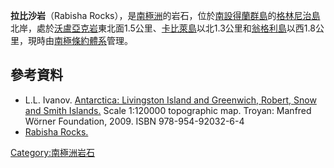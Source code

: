 {{coord|62|25|33.5|S|59|56|22|W|display=title}}

'''拉比沙岩'''（Rabisha Rocks），是[[南極洲|南極洲]]的岩石，位於[[南設得蘭群島|南設得蘭群島]]的[[格林尼治島|格林尼治島]]北岸，處於[[沃盧亞克岩|沃盧亞克岩]]東北面1.5公里、[[卡比萊島|卡比萊島]]以北1.3公里和[[翁格利島|翁格利島]]以西1.8公里，現時由[[南極條約體系|南極條約體系]]管理。

==參考資料==
* L.L. Ivanov. [http://apcbg.org/image023.jpg Antarctica: Livingston Island and Greenwich, Robert, Snow and Smith Islands.] {{Wayback|url=http://apcbg.org/image023.jpg |date=20080424075823 }} Scale 1:120000 topographic map.  Troyan: Manfred Wörner Foundation, 2009.  ISBN 978-954-92032-6-4
* [http://data.aad.gov.au/aadc/gaz/scar/display_name.cfm?gaz_id=136830 Rabisha Rocks.] {{Wayback|url=http://data.aad.gov.au/aadc/gaz/scar/display_name.cfm?gaz_id=136830 |date=20120531064657 }}

{{南设得兰群岛}}

{{Antarctica-geo-stub}}

[[Category:南極洲岩石|Category:南極洲岩石]]